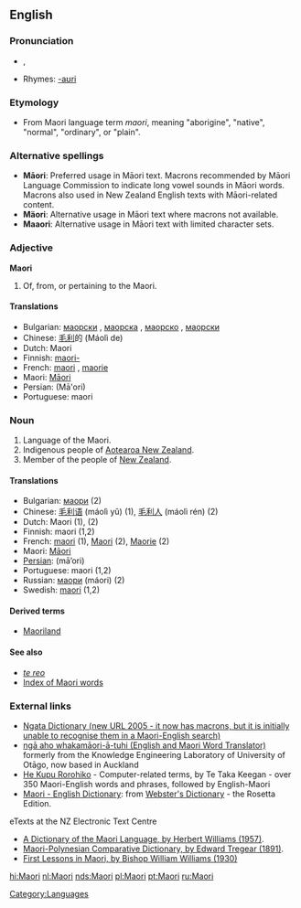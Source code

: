 {{interwiktionary|code=mi}}
==English==
{{wikipedia}}

===Pronunciation===
* {{IPA|/ˈmaʊri/}}, {{SAMPA|/"maUri/}}
*Rhymes: [[Rhymes:English:-aʊri|-aʊri]]

===Etymology===
*From Maori language term ''maori'', meaning "aborigine", "native", "normal", "ordinary", or "plain".

===Alternative spellings===
*'''Māori''': Preferred usage in Māori text. Macrons recommended by Māori Language Commission to indicate long vowel sounds in Māori words. Macrons also used in New Zealand English texts with Māori-related content.
*'''Mäori''': Alternative usage in Māori text where macrons not available.
*'''Maaori''': Alternative usage in Māori text with limited character sets.

===Adjective===
'''Maori'''

# Of, from, or pertaining to the Maori.

====Translations====
*Bulgarian: [[маорски]] {{m}}, [[маорска]] {{f}}, [[маорско]] {{n}}, [[маорски]] {{p}}
*Chinese: [[毛利]]的 (Máolì de)
*Dutch: Maori
*Finnish: [[maori-]]
*French: [[maori]] {{m}}, [[maorie]] {{f}}
*Maori: [[Māori]]
*Persian: {{FAchar|[[مائوری]]}} (Mā'ori)
*Portuguese: maori

===Noun===
{{en-noun|Maori|-}}

# Language of the Maori.
# Indigenous people of [[Aotearoa New Zealand]].
# Member of the people of [[New Zealand]].

====Translations====
{{rfc-trans}}
*Bulgarian: [[маори]] {{p}} (2)
*Chinese: [[毛利语]] (máolì yǔ) (1), [[毛利人]] (máolì rén) (2)
*Dutch: Maori {{n}} (1), {{mf}} (2)
*Finnish: maori (1,2)
*French: [[maori]] {{m}} (1), [[Maori]] {{m}} (2), [[Maorie]] {{f}} (2)
*Maori: [[Māori]]
*[[Persian]]: {{FAchar|[[مائوری]]}} (mā’ori)
*Portuguese: maori (1,2)
*Russian: [[маори]] (máori) {{mf}} (2)
*Swedish: [[maori]] (1,2)

====Derived terms====
*[[Maoriland]]

====See also====
*''[[te reo]]''
*[[Wiktionary:Maori_index|Index of Maori words]]

===External links===
*[http://www.learningmedia.co.nz/nz/online/ngata/ Ngata Dictionary (new URL 2005 - it now has macrons, but it is initially unable to recognise them in a Maori-English search)] <!-- Robin wrote to Learning Media about it a second time on 25 May -->
*[http://translator.kedri.info ngā aho whakamāori-ā-tuhi (English and Maori Word Translator)] formerly from the Knowledge Engineering Laboratory of University of Otāgo, now based in Auckland
*[http://www.cs.waikato.ac.nz/~tetaka/kupurorohiko.htm He Kupu Rorohiko] - Computer-related terms, by Te Taka Keegan - over 350 Maori-English words and phrases, followed by English-Maori
*[http://www.websters-online-dictionary.org/definition/Maori-english/ Maori - English Dictionary]: from [http://www.websters-online-dictionary.org/ Webster's Dictionary] - the Rosetta Edition.
{{ethnologue|code=mri}}
;eTexts at the NZ Electronic Text Centre
*[http://www.nzetc.org/tm/scholarly/tei-WillDict.html A Dictionary of the Maori Language, by Herbert Williams (1957)].
*[http://www.nzetc.org/tm/scholarly/tei-TreMaor.html Maori-Polynesian Comparative Dictionary, by Edward Tregear (1891)].
*[http://www.nzetc.org/tm/scholarly/tei-WilFirs.html First Lessons in Maori, by Bishop William Williams (1930)]

[[Category:Languages]]

[[hi:Maori]]
[[nl:Maori]]
[[nds:Maori]]
[[pl:Maori]]
[[pt:Maori]]
[[ru:Maori]]